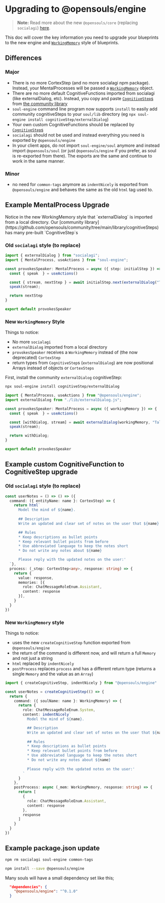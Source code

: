 
# Upgrading to @opensouls/engine

> **Note:** Read more about the new `@opensouls/core` (replacing `socialagi`) [here](/core).

This doc will cover the key information you need to upgrade your blueprints to the new engine and [`WorkingMemory`](/core/working-memory) style of blueprints.

## Differences

### Major
* There is no more CortexStep (and no more socialagi npm package). Instead, your MentalProcesses will be passed a [`WorkingMemory`](/core/working-memory) object.
* There are no more default CognitiveFunctions imported from socialagi (like externalDialog, etc). Instead, you copy and paste [`CognitiveStep`s](/core/cognitive-step) from [the community library](https://github.com/opensouls/community/tree/main/library/cognitiveSteps)
* `soul-engine` command line program now supports `install` to easily add community cognitiveSteps to your `soul/lib` directory (eg `npx soul-engine install cognitiveStep/externalDialog`)
* Your own custom CognitiveFunctions should be replaced by [`CognitiveStep`s](/core/cognitive-step)
* `socialagi` should not be used and instead everything you need is exported by `@opensouls/engine`
* In your client apps, do not import `soul-engine/soul` anymore and instead import `@opensouls/soul` (or just `@opensouls/engine` if you prefer, as soul is re-exported from there). The exports are the same and continue to work in the same manner.

### Minor
* no need for `common-tags` anymore as `indentNicely` is exported from `@opensouls/engine` and behaves the same as the old `html` tag used to.

## Example MentalProcess Upgrade

<Callout type="info" emoji="ℹ️">
  Notice in the new WorkingMemory style that `externalDialog` is imported from a local directory. Our [community library](https://github.com/opensouls/community/tree/main/library/cognitiveSteps) has many pre-built `CognitiveStep`s
</Callout>

### Old `socialagi` style (to replace)

```ts filename="initialProcess.ts"
import { externalDialog } from "socialagi";
import { MentalProcess, useActions } from "soul-engine";

const provokesSpeaker: MentalProcess = async ({ step: initialStep }) => {
  const { speak  } = useActions()

  const { stream, nextStep } = await initialStep.next(externalDialog("Talk to the user trying to gain trust and learn about their inner world."), { stream: true, model: "gpt-4-0125-preview" });
  speak(stream);

  return nextStep
}

export default provokesSpeaker
```

### New `WorkingMemory` Style

Things to notice:
* No more `socialagi`
* `externalDialog` imported from a local directory
* `provokesSpeaker` receives a `WorkingMemory` instead of (the now deprecated) `CortexStep`
* return types from `CognitiveStep`s (`externalDialog`) are now positional Arrays instead of objects or `CortexSteps`

First, install the community `externalDialog` cognitiveStep:
```bash copy
npx soul-engine install cognitiveStep/externalDialog
```

```ts filename="initialProcess.ts" copy
import { MentalProcess, useActions } from "@opensouls/engine";
import externalDialog from "./lib/externalDialog.js";

const provokesSpeaker: MentalProcess = async ({ workingMemory }) => {
  const { speak  } = useActions()

  const [withDialog, stream] = await externalDialog(workingMemory, "Talk to the user trying to gain trust and learn about their inner world.", { stream: true, model: "gpt-4-0125-preview" });
  speak(stream);

  return withDialog;
}

export default provokesSpeaker
```

## Example custom CognitiveFunction to CognitiveStep upgrade

### Old `socialagi` style (to replace)
```ts
const userNotes = () => () => ({
  command: ({ entityName: name }: CortexStep) => {
    return html`
      Model the mind of ${name}.
      
      ## Description
      Write an updated and clear set of notes on the user that ${name} would want to remember.

      ## Rules
      * Keep descriptions as bullet points
      * Keep relevant bullet points from before
      * Use abbreviated language to keep the notes short
      * Do not write any notes about ${name}

      Please reply with the updated notes on the user:'
  `},
  process: (_step: CortexStep<any>, response: string) => {
    return {
      value: response,
      memories: [{
        role: ChatMessageRoleEnum.Assistant,
        content: response
      }],
    }
  }
})
```

### New `WorkingMemory` style

Things to notice:
* uses the new `createCognitiveStep` function exported from `@opensouls/engine`
* the return of the command is different now, and will return a full `Memory` and not just a string
* `html` replaced by `indentNicely`
* `postProcess` replaces `process` and has a different return type (returns a single `Memory` and the value as an `Array`)

```ts copy
import { createCognitiveStep, indentNicely } from "@opensouls/engine"

const userNotes = createCognitiveStep(() => {
  return {
    command: ({ soulName: name }: WorkingMemory) => {
      return {
        role: ChatMessageRoleEnum.System,
        content: indentNicely`
          Model the mind of ${name}.

          ## Description
          Write an updated and clear set of notes on the user that ${name} would want to remember.
        
          ## Rules
          * Keep descriptions as bullet points
          * Keep relevant bullet points from before
          * Use abbreviated language to keep the notes short
          * Do not write any notes about ${name}
        
          Please reply with the updated notes on the user:'
        `
      }
    },
    postProcess: async (_mem: WorkingMemory, response: string) => {
      return [
        {
          role: ChatMessageRoleEnum.Assistant,
          content: response
        },
        response
      ]
    }
  }
})

```

## Example package.json update

```bash copy
npm rm socialagi soul-engine common-tags
```

```bash copy
npm install --save @opensouls/engine
```

Many souls will have a small dependency set like this;
```json
  "dependencies": {
    "@opensouls/engine": "^0.1.0"
  }
```
